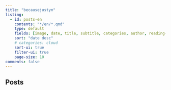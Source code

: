 ```yaml
---
title: "becausejustyn"
listing:
  - id: posts-en
    contents: "*/en/*.qmd"
    type: default
    fields: [image, date, title, subtitle, categories, author, reading-time]  
    sort: "date desc"
    # categories: cloud
    sort-ui: true
    filter-ui: true
    page-size: 10
comments: false
---
```


## Posts

::: {#posts-en}
:::